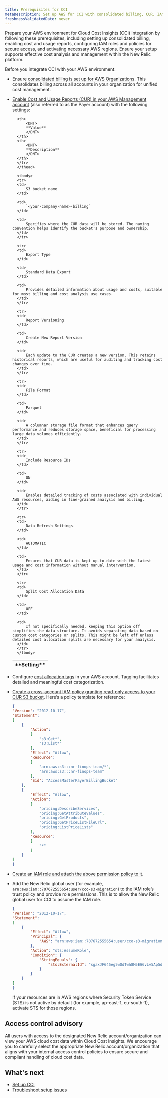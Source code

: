 ```yaml
---
title: Prerequisites for CCI
metaDescription: Set up AWS for CCI with consolidated billing, CUR, IAM roles, and region activation to optimize cost analysis in New Relic.
freshnessValidatedDate: never
---
```


Prepare your AWS environment for Cloud Cost Insights (CCI) integration by following these prerequisites, including setting up consolidated billing, enabling cost and usage reports, configuring IAM roles and policies for secure access, and activating necessary AWS regions. Ensure your setup supports effective cost analysis and management within the New Relic platform.

Before you integrate CCI with your AWS environment:

- Ensure [consolidated billing is set up for AWS Organizations](https://docs.aws.amazon.com/awsaccountbilling/latest/aboutv2/consolidated-billing.html). This consolidates billing across all accounts in your organization for unified cost management.
- [Enable Cost and Usage Reports (CUR) in your AWS Management account](https://docs.aws.amazon.com/awsaccountbilling/latest/aboutv2/billing-reports-costusage.html) (also referred to as the Payer account) with the following settings:
    
    <table>
        <thead>
        <tr>
            <th width={250}>
            <DNT>
            **Setting**
            </DNT>
            </th>

        <th>
            <DNT>
            **Value**
            </DNT>
        </th>
        <th>
            <DNT>
            **Description**
            </DNT>
        </th>
        </tr>
        </thead>

        <tbody>
        <tr>
        <td>
            S3 bucket name
        </td>

        <td>
            `<your-company-name>-billing`
        </td>

        <td>
            Specifies where the CUR data will be stored. The naming convention helps identify the bucket's purpose and ownership.
        </td>
        </tr>

        <tr>
        <td>
            Export Type
        </td>

        <td>
            Standard Data Export
        </td>

        <td>
            Provides detailed information about usage and costs, suitable for most billing and cost analysis use cases.
        </td>
        </tr>

        <tr>
        <td>
            Report Versioning
        </td>

        <td>
            Create New Report Version
        </td>

        <td>
            Each update to the CUR creates a new version. This retains historical reports, which are useful for auditing and tracking cost changes over time.
        </td>
        </tr>

        <tr>
        <td>
            File Format
        </td>

        <td>
            Parquet
        </td>

        <td>
            A columnar storage file format that enhances query performance and reduces storage space, beneficial for processing large data volumes efficiently.
        </td>
        </tr>

        <tr>
        <td>
            Include Resource IDs
        </td>

        <td>
            ON
        </td>

        <td>
            Enables detailed tracking of costs associated with individual AWS resources, aiding in fine-grained analysis and billing.
        </td>
        </tr>

        <tr>
        <td>
            Data Refresh Settings
        </td>

        <td>
            AUTOMATIC
        </td>

        <td>
            Ensures that CUR data is kept up-to-date with the latest usage and cost information without manual intervention.
        </td>
        </tr>

        <tr>
        <td>
            Split Cost Allocation Data
        </td>

        <td>
            OFF
        </td>

        <td>
            If not specifically needed, keeping this option off simplifies the data structure. It avoids separating data based on custom cost categories or splits. This might be left off unless detailed cost allocation splits are necessary for your analysis.
        </td>
        </tr>
        </tbody>
    </table>

- Configure [cost allocation tags](https://docs.aws.amazon.com/general/latest/gr/aws_tagging.html) in your AWS account. Tagging facilitates detailed and meaningful cost categorization.
- [Create a cross-account IAM policy granting read-only access to your CUR S3 bucket](https://us-east-1.console.aws.amazon.com/iam/home?region=us-east-1#/policies/details/arn%3Aaws%3Aiam%3A%3A017663287629%3Apolicy%2Fcco-finops-user-policy?section=permissions). Here’s a policy template for reference:
    ```json
    {
	"Version": "2012-10-17",
	"Statement": 
    [
		{
			"Action": 
            [
				"s3:Get*",
				"s3:List*"
			],
			"Effect": "Allow",
			"Resource": 
            [
				"arn:aws:s3:::nr-finops-team/*",
				"arn:aws:s3:::nr-finops-team"
			],
			"Sid": "AccessMasterPayerBillingBucket"
		},
		{
			"Effect": "Allow",
			"Action": 
            [
				"pricing:DescribeServices",
				"pricing:GetAttributeValues",
				"pricing:GetProducts",
				"pricing:GetPriceListFileUrl",
				"pricing:ListPriceLists"
			],
			"Resource": 
            [
				"*"
			]
		}
	]
    }
    ```
- [Create an IAM role and attach the above permission policy to it](https://us-east-1.console.aws.amazon.com/iam/home?region=us-east-1#/roles/details/cco-data-integrator-access?section=permissions).
- Add the New Relic global user (for example, `arn:aws:iam::707672555654:user/cco-s3-migration`) to the IAM role’s trust policy and provide role permissions. This is to allow the New Relic global user for CCI to assume the IAM role.
    ```json
    {
    "Version": "2012-10-17",
    "Statement": 
    [
        {
            "Effect": "Allow",
            "Principal": {
                "AWS": "arn:aws:iam::707672555654:user/cco-s3-migration"
            },
            "Action": "sts:AssumeRole",
            "Condition": {
                "StringEquals": {
                    "sts:ExternalId": "sgaxJF645eg5wOdTwh8M5EG6vLv5Ap5d"
                }
            }
        }
    ]
    }
    ```
    <Callout variant="important">
    If your resources are in AWS regions where Security Token Service (STS) is not active by default (for example, ap-east-1, eu-south-1), activate STS for those regions.
    </Callout>
    

## Access control advisory
All users with access to the designated New Relic account/organization can view your AWS cloud cost data within Cloud Cost Insights. We encourage you to carefully select the appropriate New Relic account/organization that aligns with your internal access control policies to ensure secure and compliant handling of cloud cost data.

## What's next
- [Set up CCI](/docs/cci/getting-started/setup)
- [Troubleshoot setup issues]()